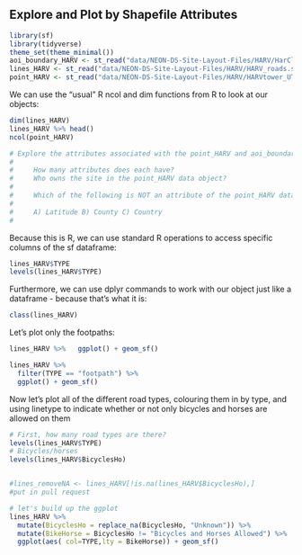 ## Explore and Plot by Shapefile Attributes

```r
library(sf)
library(tidyverse)
theme_set(theme_minimal())
aoi_boundary_HARV <- st_read("data/NEON-DS-Site-Layout-Files/HARV/HarClip_UTMZ18.shp")
lines_HARV <- st_read("data/NEON-DS-Site-Layout-Files/HARV/HARV_roads.shp")
point_HARV <- st_read("data/NEON-DS-Site-Layout-Files/HARV/HARVtower_UTM18N.shp")
```

We can use the "usual" R ncol and dim functions from R to look at our objects:

```r
dim(lines_HARV)
lines_HARV %>% head()
ncol(point_HARV)
```

```r
# Explore the attributes associated with the point_HARV and aoi_boundary_HARV spatial objects.
# 
#     How many attributes does each have?
#     Who owns the site in the point_HARV data object?
# 
#     Which of the following is NOT an attribute of the point_HARV data object?
# 
#     A) Latitude B) County C) Country
# 
```

Because this is R, we can use standard R operations to access specific columns of the sf dataframe:

```r
lines_HARV$TYPE
levels(lines_HARV$TYPE)

```
Furthermore, we can use dplyr commands to work with our object just like a dataframe - because that's what it is:

```r
class(lines_HARV)
```

Let's plot only the footpaths:

```r
lines_HARV %>%   ggplot() + geom_sf() 

lines_HARV %>% 
  filter(TYPE == "footpath") %>% 
  ggplot() + geom_sf() 
```

Now let's plot all of the different road types, colouring them in by type, and using linetype to indicate whether or not only bicycles and horses are allowed on them

```r
# First, how many road types are there?
levels(lines_HARV$TYPE)
# Bicycles/horses
levels(lines_HARV$BicyclesHo)


#lines_removeNA <- lines_HARV[!is.na(lines_HARV$BicyclesHo),]
#put in pull request

# let's build up the ggplot
lines_HARV %>%
  mutate(BicyclesHo = replace_na(BicyclesHo, "Unknown")) %>%
  mutate(BikeHorse = BicyclesHo != "Bicycles and Horses Allowed") %>%
  ggplot(aes( col=TYPE,lty = BikeHorse)) + geom_sf()
```

